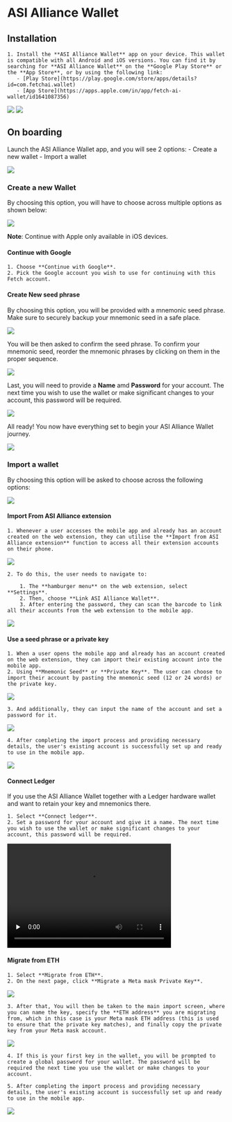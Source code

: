 # ASI Alliance Wallet

## Installation

    1. Install the **ASI Alliance Wallet** app on your device. This wallet is compatible with all Android and iOS versions. You can find it by searching for **ASI Alliance Wallet** on the **Google Play Store** or the **App Store**, or by using the following link:
       - [Play Store](https://play.google.com/store/apps/details?id=com.fetchai.wallet)
       - [App Store](https://apps.apple.com/in/app/fetch-ai-wallet/id1641087356)

![](src/images/guides/wallet/mobile_android.png)
![](src/images/guides/wallet/mobile_iOS.png)

## On boarding

Launch the ASI Alliance Wallet app, and you will see 2 options:
       - Create a new wallet
       - Import a wallet

![](src/images/guides/wallet/mobile_2.png)

### Create a new Wallet

By choosing this option, you will have to choose across multiple options as shown below:

![](src/images/guides/wallet/mobile_3.png)

**Note**: Continue with Apple only available in iOS devices.

#### Continue with Google

    1. Choose **Continue with Google**.
    2. Pick the Google account you wish to use for continuing with this Fetch account.

#### Create New seed phrase

By choosing this option, you will be provided with a mnemonic seed phrase. Make sure to securely backup your mnemonic seed in a safe place.

![](src/images/guides/wallet/mobile_5.png)

You will be then asked to confirm the seed phrase. To confirm your mnemonic seed, reorder the mnemonic phrases by clicking on them in the proper sequence.

![](src/images/guides/wallet/mobile_13.png)

Last, you will need to provide a **Name** amd **Password** for your account. The next time you wish to use the wallet or make significant changes to your account, this password will be required.

![](src/images/guides/wallet/mobile_7.png)

All ready! You now have everything set to begin your ASI Alliance Wallet journey.

![](src/images/guides/wallet/mobile_8.png)

### Import a wallet

By choosing this option will be asked to choose across the following options:

![](src/images/guides/wallet/mobile_9.png)

#### Import From ASI Alliance extension

    1. Whenever a user accesses the mobile app and already has an account created on the web extension, they can utilise the **Import from ASI Alliance extension** function to access all their extension accounts on their phone.

![](src/images/guides/wallet/mobile_10.png)

    2. To do this, the user needs to navigate to:

        1. The **hamburger menu** on the web extension, select **Settings**.
        2. Then, choose **Link ASI Alliance Wallet**.
        3. After entering the password, they can scan the barcode to link all their accounts from the web extension to the mobile app.

![](src/images/guides/wallet/mobile_8.png)

#### Use a seed phrase or a private key

    1. When a user opens the mobile app and already has an account created on the web extension, they can import their existing account into the mobile app.
    2. Using **Mnemonic Seed** or **Private Key**. The user can choose to import their account by pasting the mnemonic seed (12 or 24 words) or the private key.

![](src/images/guides/wallet/mobile_6.png)

    3. And additionally, they can input the name of the account and set a password for it.

![](src/images/guides/wallet/mobile_7.png)

    4. After completing the import process and providing necessary details, the user's existing account is successfully set up and ready to use in the mobile app.

![](src/images/guides/wallet/mobile_8.png)

#### Connect Ledger

If you use the ASI Alliance Wallet together with a Ledger hardware wallet and want to retain your key and mnemonics there.

    1. Select **Connect ledger**.
    2. Set a password for your account and give it a name. The next time you wish to use the wallet or make significant changes to your account, this password will be required.

<video width="377" height="240" controls preload="none">
      <source src="https://github.com/fetchai/fetch-wallet/assets/137136919/15d96d12-1da2-4a9b-aa65-e1b554f4b671" type="video/mp4" />
      <track
        src="/path/to/captions.vtt"
        kind="subtitles"
        srcLang="en"
        label="English"
      />
      Your browser does not support the video tag.
</video>

#### Migrate from ETH

    1. Select **Migrate from ETH**.
    2. On the next page, click **Migrate a Meta mask Private Key**.

![](src/images/guides/wallet/mobile_9.png)

    3. After that, You will then be taken to the main import screen, where you can name the key, specify the **ETH address** you are migrating from, which in this case is your Meta mask ETH address (this is used to ensure that the private key matches), and finally copy the private key from your Meta mask account.

![](src/images/guides/wallet/mobile_17.png)

    4. If this is your first key in the wallet, you will be prompted to create a global password for your wallet. The password will be required the next time you use the wallet or make changes to your account.

    5. After completing the import process and providing necessary details, the user's existing account is successfully set up and ready to use in the mobile app.

![](src/images/guides/wallet/mobile_8.png)

